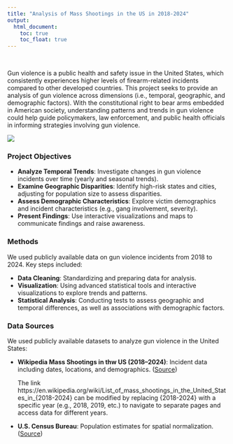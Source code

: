 ```yaml
---
title: "Analysis of Mass Shootings in the US in 2018-2024"
output:
  html_document:
    toc: true
    toc_float: true
---
```


<style>
h1.title {
    font-size: 2.3em; 
}
</style>

<br>

Gun violence is a public health and safety issue in the United States, which consistently experiences higher levels of firearm-related incidents compared to other developed countries. This project seeks to provide an analysis of gun violence across dimensions (i.e., temporal, geographic, and demographic factors). With the constitutional right to bear arms embedded in American society, understanding patterns and trends in gun violence could help guide policymakers, law enforcement, and public health officials in informing strategies involving gun violence.

![](Pictures/massshootings.JPG)

### Project Objectives

- **Analyze Temporal Trends**: Investigate changes in gun violence incidents over time (yearly and seasonal trends).
- **Examine Geographic Disparities**: Identify high-risk states and cities, adjusting for population size to assess disparities.
- **Assess Demographic Characteristics**: Explore victim demographics and incident characteristics (e.g., gang involvement, severity).
- **Present Findings**: Use interactive visualizations and maps to communicate findings and raise awareness.

### Methods
We used publicly available data on gun violence incidents from 2018 to 2024. Key steps included:

- **Data Cleaning**: Standardizing and preparing data for analysis.
- **Visualization**: Using advanced statistical tools and interactive visualizations to explore trends and patterns.
- **Statistical Analysis**: Conducting tests to assess geographic and temporal differences, as well as associations with demographic factors.

### Data Sources
We used publicly available datasets to analyze gun violence in the United States:

- **Wikipedia Mass Shootings in thw US (2018–2024)**: Incident data including dates, locations, and demographics. ([Source](https://en.wikipedia.org/wiki/List_of_mass_shootings_in_the_United_States_in_2024))

   The link https://en.wikipedia.org/wiki/List_of_mass_shootings_in_the_United_States_in_{2018-2024} can be modified by replacing {2018-2024} with a specific year (e.g., 2018, 2019, etc.) to navigate to separate pages and access data for different years.

- **U.S. Census Bureau**: Population estimates for spatial normalization. ([Source](https://www2.census.gov/programs-surveys/popest/datasets/))

